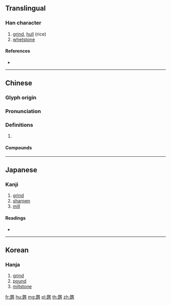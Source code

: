 {{character info/new}}
{{also|砻}}
==Translingual==

===Han character===
{{Han char|rn=112|rad=石|as=16|sn=21|four=01601|canj=XYPMR,YPMR}}

# [[grind]], [[hull]] (rice)
# [[whetstone]]

====References====
* {{Han ref|kx=0838.350|dkj=24586|dj=1256.020|hdz=42464.130|uh=7931|ud=31025|bh=F5E2|bd=62946}}

----

==Chinese==
{{zh-forms|s=砻}}

===Glyph origin===
{{Han etym}}

===Pronunciation===
{{zh-pron
|m=lóng
|c=lung4
|mc=y
|oc=y
|cat=
}}

===Definitions===
{{zh-hanzi}}

# {{rfdef|zh}}

====Compounds====
{{zh-der|磨礱砥礪|礱厲|礱淬利器|礱磨|礱穀機|礱糠}}

----

==Japanese==

===Kanji===
{{ja-kanji|grade=|rs=石16}}

# [[grind]]
# [[sharpen]]
# [[mill]]

====Readings====
* {{ja-readings|on=[[ろう]] (rō), [[る]] (ru)|kun=[[とぐ]] (togu)|nanori=}}

----

==Korean==

===Hanja===
{{ko-hanja|hangeul=[[롱]]>[[농]]|eumhun=|rv=rong>nong|mr=rong>nong|y=long>nong}}

# [[grind]]
# [[pound]]
# [[millstone]]

[[fr:礱]]
[[hu:礱]]
[[mg:礱]]
[[pl:礱]]
[[th:礱]]
[[zh:礱]]